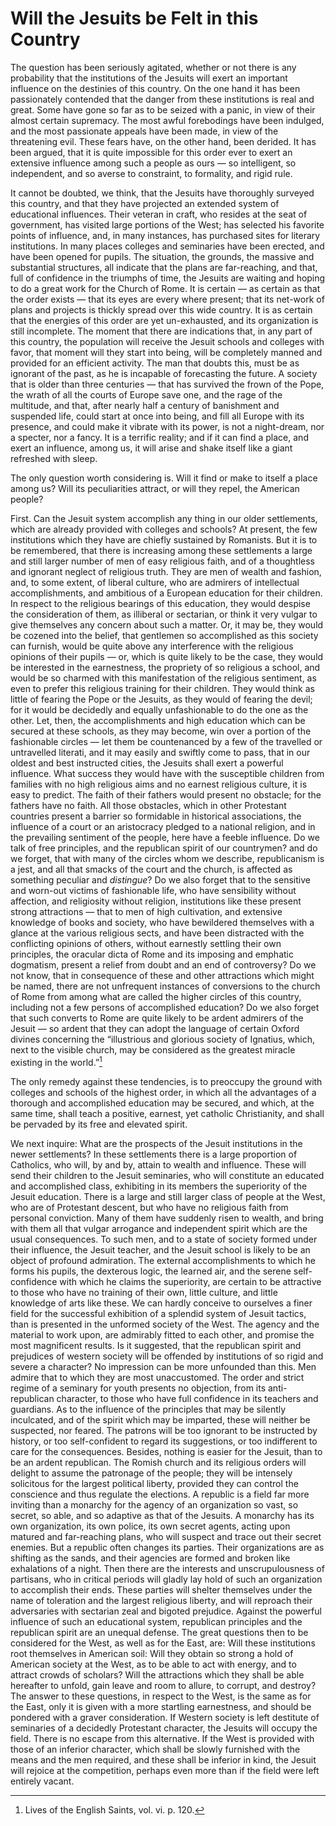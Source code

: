 # Will the Jesuits be Felt in this Country

The question has been seriously agitated, whether or not there is any probability that the institutions of the Jesuits will exert an important influence on the destinies of this country. On the one hand it has been passionately contended that the danger from these institutions is real and great. Some have gone so far as to be seized with a panic, in view of their almost certain supremacy. The most awful forebodings have been indulged, and the most passionate appeals have been made, in view of the threatening evil. These fears have, on the other hand, been derided. It has been argued, that it is quite impossible for this order ever to exert an extensive influence among such a people as ours — so intelligent, so independent, and so averse to constraint, to formality, and rigid rule.

It cannot be doubted, we think, that the Jesuits have thoroughly surveyed this country, and that they have projected an extended system of educational influences. Their veteran in craft, who resides at the seat of government, has visited large portions of the West; has selected his favorite points of influence, and, in many instances, has purchased sites for literary institutions. In many places colleges and seminaries have been erected, and have been opened for pupils. The situation, the grounds, the massive and substantial structures, all indicate that the plans are far-reaching, and that, full of confidence in the triumphs of time, the Jesuits are waiting and hoping to do a great work for the Church of Rome. It is certain — as certain as that the order exists — that its eyes are every where present; that its net-work of plans and projects is thickly spread over this wide country. It is as certain that the energies of this order are yet un-exhausted, and its organization is still incomplete. The moment that there are indications that, in any part of this country, the population will receive the Jesuit schools and colleges with favor, that moment will they start into being, will be completely manned and provided for an efficient activity. The man that doubts this, must be as ignorant of the past, as he is incapable of forecasting the future. A society that is older than three centuries — that has survived the frown of the Pope, the wrath of all the courts of Europe save one, and the rage of the multitude, and that, after nearly half a century of banishment and suspended life, could start at once into being, and fill all Europe with its presence, and could make it vibrate with its power, is not a night-dream, nor a specter, nor a fancy. It is a terrific reality; and if it can find a place, and exert an influence, among us, it will arise and shake itself like a giant refreshed with sleep.

The only question worth considering is. Will it find or make to itself a place among us? Will its peculiarities attract, or will they repel, the American people?

First. Can the Jesuit system accomplish any thing in our older settlements, which are already provided with colleges and schools? At present, the few institutions which they have are chiefly sustained by Romanists. But it is to be remembered, that there is increasing among these settlements a large and still larger number of men of easy religious faith, and of a thoughtless and ignorant neglect of religious truth. They are men of wealth and fashion, and, to some extent, of liberal culture, who are admirers of intellectual accomplishments, and ambitious of a European education for their children. In respect to the religious bearings of this education, they would despise the consideration of them, as illiberal or sectarian, or think it very vulgar to give themselves any concern about such a matter. Or, it may be, they would be cozened into the belief, that gentlemen so accomplished as this society can furnish, would be quite above any interference with the religious opinions of their pupils — or, which is quite likely to be the case, they would be interested in the earnestness, the propriety of so religious a school, and would be so charmed with this manifestation of the religious sentiment, as even to prefer this religious training for their children. They would think as little of fearing the Pope or the Jesuits, as they would of fearing the devil; for it would be decidedly and equally unfashionable to do the one as the other. Let, then, the accomplishments and high education which can be secured at these schools, as they may become, win over a portion of the fashionable circles — let them be countenanced by a few of the travelled or untravelled literati, and it may easily and swiftly come to pass, that in our oldest and best instructed cities, the Jesuits shall exert a powerful influence. What success they would have with the susceptible children from families with no high religious aims and no earnest religious culture, it is easy to predict. The faith of their fathers would present no obstacle; for the fathers have no faith. All those obstacles, which in other Protestant countries present a barrier so formidable in historical associations, the influence of a court or an aristocracy pledged to a national religion, and in the prevailing sentiment of the people, here have a feeble influence. Do we talk of free principles, and the republican spirit of our countrymen? and do we forget, that with many of the circles whom we describe, republicanism is a jest, and all that smacks of the court and the church, is affected as something peculiar and *distingue*? Do we also forget that to the sensitive and worn-out victims of fashionable life, who have sensibility without affection, and religiosity without religion, institutions like these present strong attractions — that to men of high cultivation, and extensive knowledge of books and society, who have bewildered themselves with a glance at the various religious sects, and have been distracted with the conflicting opinions of others, without earnestly settling their own principles, the oracular dicta of Rome and its imposing and emphatic dogmatism, present a relief from doubt and an end of controversy? Do we not know, that in consequence of these and other attractions which might be named, there are not unfrequent instances of conversions to the church of Rome from among what are called the higher circles of this country, including not a few persons of accomplished education? Do we also forget that such converts to Rome are quite likely to be ardent admirers of the Jesuit — so ardent that they can adopt the language of certain Oxford divines concerning the “illustrious and glorious society of Ignatius, which, next to the visible church, may be considered as the greatest miracle existing in the world.”[^25]

The only remedy against these tendencies, is to preoccupy the ground with colleges and schools of the highest order, in which all the advantages of a thorough and accomplished education may be secured, and which, at the same time, shall teach a positive, earnest, yet catholic Christianity, and shall be pervaded by its free and elevated spirit.

We next inquire: What are the prospects of the Jesuit institutions in the newer settlements? In these settlements there is a large proportion of Catholics, who will, by and by, attain to wealth and influence. These will send their children to the Jesuit seminaries, who will constitute an educated and accomplished class, exhibiting in its members the superiority of the Jesuit education. There is a large and still larger class of people at the West, who are of Protestant descent, but who have no religious faith from personal conviction. Many of them have suddenly risen to wealth, and bring with them all that vulgar arrogance and independent spirit which are the usual consequences. To such men, and to a state of society formed under their influence, the Jesuit teacher, and the Jesuit school is likely to be an object of profound admiration. The external accomplishments to which he forms his pupils, the dexterous logic, the learned air, and the serene self-confidence with which he claims the superiority, are certain to be attractive to those who have no training of their own, little culture, and little knowledge of arts like these. We can hardly conceive to ourselves a finer field for the successful exhibition of a splendid system of Jesuit tactics, than is presented in the unformed society of the West. The agency and the material to work upon, are admirably fitted to each other, and promise the most magnificent results. Is it suggested, that the republican spirit and prejudices of western society will be offended by institutions of so rigid and severe a character? No impression can be more unfounded than this. Men admire that to which they are most unaccustomed. The order and strict regime of a seminary for youth presents no objection, from its anti-republican character, to those who have full confidence in its teachers and guardians. As to the influence of the principles that may be silently inculcated, and of the spirit which may be imparted, these will neither be suspected, nor feared. The patrons will be too ignorant to be instructed by history, or too self-confident to regard its suggestions, or too indifferent to care for the consequences. Besides, nothing is easier for the Jesuit, than to be an ardent republican. The Romish church and its religious orders will delight to assume the patronage of the people; they will be intensely solicitous for the largest political liberty, provided they can control the conscience and thus regulate the elections. A republic is a field far more inviting than a monarchy for the agency of an organization so vast, so secret, so able, and so adaptive as that of the Jesuits. A monarchy has its own organization, its own police, its own secret agents, acting upon matured and far-reaching plans, who will suspect and trace out their secret enemies. But a republic often changes its parties. Their organizations are as shifting as the sands, and their agencies are formed and broken like exhalations of a night. Then there are the interests and unscrupulousness of partisans, who in critical periods will gladly lay hold of such an organization to accomplish their ends. These parties will shelter themselves under the name of toleration and the largest religious liberty, and will reproach their adversaries with sectarian zeal and bigoted prejudice. Against the powerful influence of such an educational system, republican principles and the republican spirit are an unequal defense. The great questions then to be considered for the West, as well as for the East, are: Will these institutions root themselves in American soil: Will they obtain so strong a hold of American society at the West, as to be able to act with energy, and to attract crowds of scholars? Will the attractions which they shall be able hereafter to unfold, gain leave and room to allure, to corrupt, and destroy? The answer to these questions, in respect to the West, is the same as for the East, only it is given with a more startling earnestness, and should be pondered with a graver consideration. If Western society is left destitute of seminaries of a decidedly Protestant character, the Jesuits will occupy the field. There is no escape from this alternative. If the West is provided with those of an inferior character, which shall be slowly furnished with the means and the men required, and these shall be inferior in kind, the Jesuit will rejoice at the competition, perhaps even more than if the field were left entirely vacant.

[^25]: Lives of the English Saints, vol. vi. p. 120.
